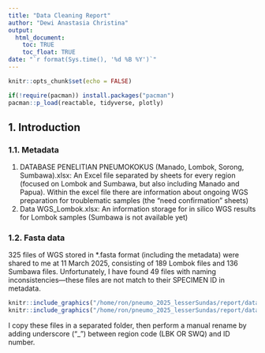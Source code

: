 ```yaml
---
title: "Data Cleaning Report"
author: "Dewi Anastasia Christina"
output: 
  html_document:
    toc: TRUE
    toc_float: TRUE
date: "`r format(Sys.time(), '%d %B %Y')`"
---
```


```r
knitr::opts_chunk$set(echo = FALSE)

if(!require(pacman)) install.packages("pacman")
pacman::p_load(reactable, tidyverse, plotly)

```

## 1. Introduction

### 1.1. Metadata

1.  DATABASE PENELITIAN PNEUMOKOKUS (Manado, Lombok, Sorong, Sumbawa).xlsx: An Excel file separated by sheets for every region (focused on Lombok and Sumbawa, but also including Manado and Papua). Within the excel file there are information about ongoing WGS preparation for troublematic samples (the "need confirmation" sheets)
2.  Data WGS_Lombok.xlsx: An information storage for in silico WGS results for Lombok samples (Sumbawa is not available yet)

### 1.2. Fasta data

325 files of WGS stored in \*.fasta format (including the metadata) were shared to me at 11 March 2025, consisting of 189 Lombok files and 136 Sumbawa files. Unfortunately, I have found 49 files with naming inconsistencies—these files are not match to their SPECIMEN ID in metadata.

```r
knitr::include_graphics("/home/ron/pneumo_2025_lesserSundas/report/data_cleaning_pictures/Screenshot from 2025-03-12 11-40-20.png")
knitr::include_graphics("/home/ron/pneumo_2025_lesserSundas/report/data_cleaning_pictures/Screenshot from 2025-03-12 11-24-47.png")
```

I copy these files in a separated folder, then perform a manual rename by adding underscore ("\_") between region code (LBK OR SWQ) and ID number.
